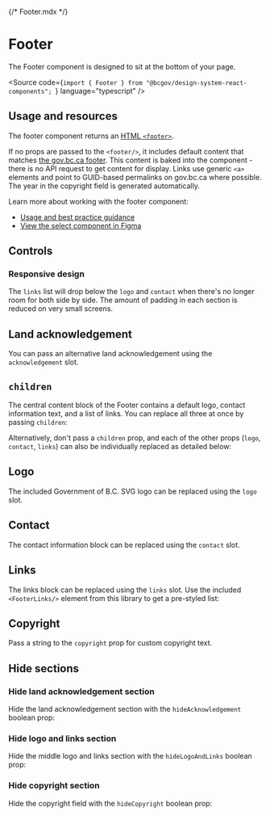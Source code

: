 {/* Footer.mdx */}



<Meta of={FooterStories} />

# Footer
<Subtitle>The Footer component is designed to sit at the bottom of your page.</Subtitle>

<Source code={`import { Footer } from "@bcgov/design-system-react-components"; `} language="typescript" />

## Usage and resources
The footer component returns an [HTML `<footer>`](https://developer.mozilla.org/en-US/docs/Web/HTML/Element/footer).

If no props are passed to the `<footer/>`, it includes default content that matches [the gov.bc.ca footer](https://www2.gov.bc.ca/gov/content/home#cmf-ui-footer). This content is baked into the component - there is no API request to get content for display. Links use generic `<a>` elements and point to GUID-based permalinks on gov.bc.ca where possible. The year in the copyright field is generated automatically.

Learn more about working with the footer component:

* [Usage and best practice guidance](https://www2.gov.bc.ca/gov/content/digital/design-system/components/footer)
* [View the select component in Figma](#)

## Controls
<Canvas of={FooterStories.FooterDefault} />
<Controls of={FooterStories.FooterDefault} />

### Responsive design
The `links` list will drop below the `logo` and `contact` when there's no longer room for both side by side. The amount of padding in each section is reduced on very small screens.

## Land acknowledgement

You can pass an alternative land acknowledgement using the `acknowledgement` slot.

<Canvas of={FooterStories.LandAcknowledgement} />

## `children`

The central content block of the Footer contains a default logo, contact information text, and a list of links. You can replace all three at once by passing `children`:

<Canvas of={FooterStories.MultipleFooterLinksGroupsInChildrenSlot} />

Alternatively, don't pass a `children` prop, and each of the other props (`logo`, `contact`, `links`) can also be individually replaced as detailed below:

## Logo

The included Government of B.C. SVG logo can be replaced using the `logo` slot.

<Canvas of={FooterStories.Logo} />

## Contact

The contact information block can be replaced using the `contact` slot.

<Canvas of={FooterStories.Contact} />

## Links

The links block can be replaced using the `links` slot. Use the included `<FooterLinks/>` element from this library to get a pre-styled list:

<Canvas of={FooterStories.LinksUsingFooterLinksComponent} />

## Copyright

Pass a string to the `copyright` prop for custom copyright text.

<Canvas of={FooterStories.Copyright} />

## Hide sections

### Hide land acknowledgement section

Hide the land acknowledgement section with the `hideAcknowledgement` boolean prop:

<Canvas of={FooterStories.HideLandAcknowledgement} />

### Hide logo and links section

Hide the middle logo and links section with the `hideLogoAndLinks` boolean prop:

<Canvas of={FooterStories.HideLogoAndLinks} />

### Hide copyright section

Hide the copyright field with the `hideCopyright` boolean prop:

<Canvas of={FooterStories.HideCopyright} />
